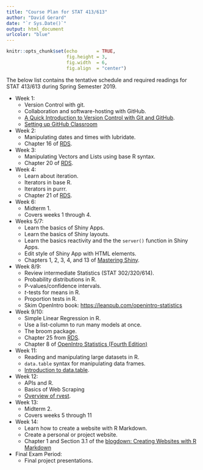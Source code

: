 ---
title: "Course Plan for STAT 413/613"
author: "David Gerard"
date: "`r Sys.Date()`"
output: html_document
urlcolor: "blue"
---


```{r setup, include=FALSE}
knitr::opts_chunk$set(echo       = TRUE, 
                      fig.height = 3, 
                      fig.width  = 6,
                      fig.align  = "center")
```

The below list contains the tentative schedule and required 
readings for STAT 413/613 during Spring Semester 2019.

- Week 1:
    - Version Control with git.
    - Collaboration and software-hosting with GitHub.
    - [A Quick Introduction to Version Control with Git and GitHub](https://doi.org/10.1371/journal.pcbi.1004668).
    - [Setting up GitHub Classroom](https://github.com/jfiksel/github-classroom-for-students)
- Week 2:
    - Manipulating dates and times with lubridate.
    - Chapter 16 of [RDS](https://r4ds.had.co.nz/).
- Week 3:
    - Manipulating Vectors and Lists using base R syntax.
    - Chapter 20 of [RDS](https://r4ds.had.co.nz/).
- Week 4: 
    - Learn about iteration.
    - Iterators in base R.
    - Iterators in purrr.
    - Chapter 21 of [RDS](https://r4ds.had.co.nz/).
- Week 6:
    - Midterm 1. 
    - Covers weeks 1 through 4.
- Weeks 5/7: 
    - Learn the basics of Shiny Apps.
    - Learn the basics of Shiny layouts.
    - Learn the basics reactivity and the the `server()` function in Shiny Apps.
    - Edit style of Shiny App with HTML elements.
    - Chapters 1, 2, 3, 4, and 13 of [Mastering Shiny](https://mastering-shiny.org/).
- Week 8/9: 
    - Review intermediate Statistics (STAT 302/320/614).
    - Probability distributions in R.
    - P-values/confidence intervals.
    - $t$-tests for means in R.
    - Proportion tests in R.
    - Skim OpenIntro book: <https://leanpub.com/openintro-statistics>
- Week 9/10:
    - Simple Linear Regression in R.
    - Use a list-column to run many models at once.
    - The broom package.
    - Chapter 25 from [RDS](https://r4ds.had.co.nz/).
    - Chapter 8 of [OpenIntro Statistics (Fourth Edition)](https://www.openintro.org/stat/textbook.php)
- Week 11:
    - Reading and manipulating large datasets in R.
    - `data.table` syntax for manipulating data frames.
    - [Introduction to data.table](https://cloud.r-project.org/web/packages/data.table/vignettes/datatable-intro.html).
- Week 12:
    - APIs and R.
    - Basics of Web Scraping
    - [Overview of rvest](https://rvest.tidyverse.org/).
- Week 13:
    - Midterm 2.
    - Covers weeks 5 through 11
- Week 14:
    - Learn how to create a website with R Markdown.
    - Create a personal or project website.
    - Chapter 1 and Section 3.1 of the [blogdown: Creating Websites with R Markdown](https://bookdown.org/yihui/blogdown/)
- Final Exam Period:
    - Final project presentations.
    
    
    
    
    
    
    
